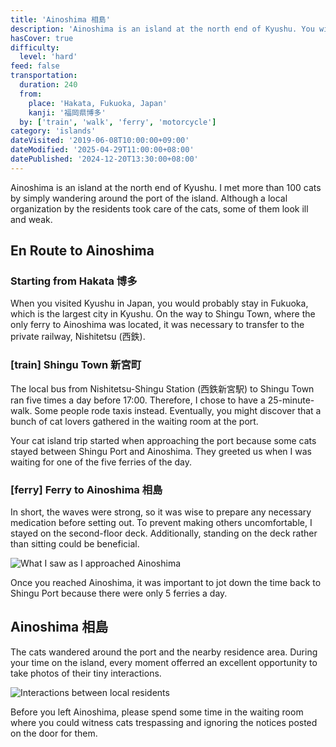 ```yaml
---
title: 'Ainoshima 相島'
description: 'Ainoshima is an island at the north end of Kyushu. You will spot more than 100 cats by simply wandering around the port of the island. Although a local organization by the residents takes care of the cats, some of them look ill and weak.'
hasCover: true
difficulty:
  level: 'hard'
feed: false
transportation:
  duration: 240
  from:
    place: 'Hakata, Fukuoka, Japan'
    kanji: '福岡県博多'
  by: ['train', 'walk', 'ferry', 'motorcycle']
category: 'islands'
dateVisited: '2019-06-08T10:00:00+09:00'
dateModified: '2025-04-29T11:00:00+08:00'
datePublished: '2024-12-20T13:30:00+08:00'
---
```



Ainoshima is an island at the north end of Kyushu. I met more than 100 cats by simply wandering around the port of the island. Although a local organization by the residents took care of the cats, some of them look ill and weak.

<Abstract transportation={frontmatter.transportation} />

## En Route to Ainoshima

### Starting from Hakata 博多

When you visited Kyushu in Japan, you would probably stay in Fukuoka, which is the largest city in Kyushu. On the way to Shingu Town, where the only ferry to Ainoshima was located, it was necessary to transfer to the private railway, Nishitetsu (西鉄).

### [train] Shingu Town 新宮町

The local bus from Nishitetsu-Shingu Station (西鉄新宮駅) to Shingu Town ran five times a day before 17:00. Therefore, I chose to have a 25-minute-walk. Some people rode taxis instead. Eventually, you might discover that a bunch of cat lovers gathered in the waiting room at the port.

Your cat island trip started when approaching the port because some cats stayed between Shingu Port and Ainoshima. They greeted us when I was waiting for one of the five ferries of the day.

### [ferry] Ferry to Ainoshima 相島

In short, the waves were strong, so it was wise to prepare any necessary medication before setting out. To prevent making others uncomfortable, I stayed on the second-floor deck. Additionally, standing on the deck rather than sitting could be beneficial.

![What I saw as I approached Ainoshima](@assets/ainoshima/arriving.jpg)

Once you reached Ainoshima, it was important to jot down the time back to Shingu Port because there were only 5 ferries a day.

## Ainoshima 相島

The cats wandered around the port and the nearby residence area. During your time on the island, every moment offerred an excellent opportunity to take photos of their tiny interactions.

![Interactions between local residents](@assets/ainoshima/interaction.jpg)

Before you left Ainoshima, please spend some time in the waiting room where you could witness cats trespassing and ignoring the notices posted on the door for them.
